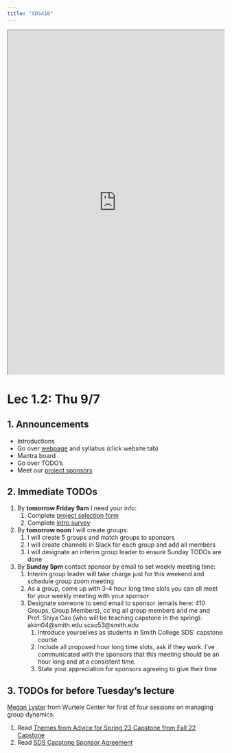 ```yaml
---
title: "SDS410"
---
```


<iframe src="https://docs.google.com/spreadsheets/d/e/2PACX-1vQXbu3ro3ZPOf6oDatGpGSRTKPeopwoQcXUR0V_VmJEFrtnZ_Y0JpOP11R0bAqPp-P2qzupMNXT-oNd/pubhtml?gid=2049438587&amp;single=true&amp;widget=true&amp;headers=false" width="100%" height="800"></iframe>

# Lec 1.2: Thu 9/7

## 1. Announcements

- Introductions
- Go over [webpage](https://rudeboybert.github.io/SDS410/) and syllabus (click website tab)
- Mantra board
- Go over TODO's
- Meet our [project sponsors](https://drive.google.com/drive/u/1/folders/1TrLOulA4ux3liGciRnmtvy8VvDa1jdBa)




## 2. Immediate TODOs

1. By **tomorrow Friday 9am** I need your info:
    1. Complete [project selection form](https://www.google.com/url?q=https://docs.google.com/forms/d/e/1FAIpQLSdkp5SoRzi4yWLc-prmAw6GFUT53O2Qwtk_a_x_xVnIz6LZcQ/viewform&sa=D&source=docs&ust=1694434817684137&usg=AOvVaw28QZ6kLyU_N_uPGOYQ1iOv)
    1. Complete [intro survey](https://docs.google.com/forms/d/e/1FAIpQLSf_6W6yCNin1_SbwZMogj0lBbW5UjREcu8E1GRfABOZm2F0_g/viewforms)
1. By **tomorrow noon** I will create groups:
    1. I will create 5 groups and match groups to sponsors
    1. I will create channels in Slack for each group and add all members
    1. I will designate an interim group leader to ensure Sunday TODOs are done
1. By **Sunday 5pm** contact sponsor by email to set weekly meeting time:
    1. Interim group leader will take charge just for this weekend and schedule group zoom meeting
    1. As a group, come up with 3-4 hour long time slots you can all meet for your weekly meeting with your sponsor
    1. Designate someone to send email to sponsor (emails here: 410 Groups, Group Members), cc'ing all group members and me and Prof. Shiya Cao (who will be teaching capstone in the spring):
akim04@smith.edu scao53@smith.edu 
        1. Introduce yourselves as students in Smith College SDS’ capstone course
        1. Include all proposed hour long time slots, ask if they work. I’ve communicated with the sponsors that this meeting should be an hour long and at a consistent time. 
        1. State your appreciation for sponsors agreeing to give their time

        
        
## 3. TODOs for before Tuesday's lecture

[Megan Lyster](https://www.google.com/url?q=https://www.smith.edu/academics/faculty/megan-lyster&sa=D&source=docs&ust=1694434775921986&usg=AOvVaw0cGjsP-inVcpQk5FLrNa-p) from Wurtele Center for first of four sessions on managing group dynamics:

1. Read [Themes from Advice for Spring 23 Capstone from Fall 22 Capstone](https://docs.google.com/document/d/1dD-pfpLPEhuGSVi1JZhnEDoqGpPuZ0VaE3oB_KtN-ug/edit)
1. Read [SDS Capstone Sponsor Agreement](https://drive.google.com/file/d/1fHtlKT0l9WHOJ1AHRDLk_MeD5ljOS6CC/view?usp=drive_link)

